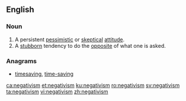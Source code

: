 ==English==

===Noun===
{{en-noun|~}}

# A persistent [[pessimistic]] or [[skeptical]] [[attitude]].
# A [[stubborn]] tendency to do the [[opposite]] of what one is asked.

===Anagrams===
* [[timesaving#English|timesaving]], [[time-saving#English|time-saving]]

[[ca:negativism]]
[[et:negativism]]
[[ku:negativism]]
[[ro:negativism]]
[[sv:negativism]]
[[ta:negativism]]
[[vi:negativism]]
[[zh:negativism]]